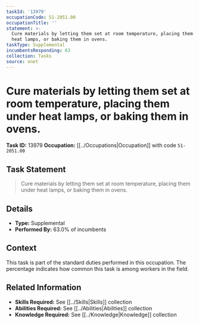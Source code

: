 ```yaml
---
taskId: '13979'
occupationCode: 51-2051.00
occupationTitle: ''
statement: >-
  Cure materials by letting them set at room temperature, placing them under
  heat lamps, or baking them in ovens.
taskType: Supplemental
incumbentsResponding: 63
collection: Tasks
source: onet
---
```

# Cure materials by letting them set at room temperature, placing them under heat lamps, or baking them in ovens.

**Task ID:** 13979
**Occupation:** [[../Occupations|Occupation]] with code `51-2051.00`

## Task Statement

> Cure materials by letting them set at room temperature, placing them under heat lamps, or baking them in ovens.

## Details

- **Type:** Supplemental
- **Performed By:** 63.0% of incumbents

## Context

This task is part of the standard duties performed in this occupation. The percentage indicates how common this task is among workers in the field.

## Related Information

- **Skills Required:** See [[../Skills|Skills]] collection
- **Abilities Required:** See [[../Abilities|Abilities]] collection
- **Knowledge Required:** See [[../Knowledge|Knowledge]] collection

